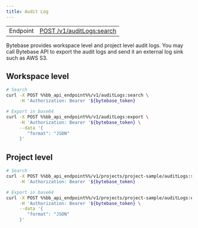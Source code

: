 ```yaml
---
title: Audit Log
---
```


<Card title="Tutorial: Audit Database Activities with Bytebase API" icon="graduation-cap" href="/tutorials/api-audit-log" horizontal />

|                   |                                               |
| ----------------- | --------------------------------------------- |
| Endpoint | [POST /v1/auditLogs:search](/api-reference/auditlogservice/post-v1auditlogs:search) |

Bytebase provides workspace level and project level audit logs. You may call Bytebase API to export
the audit logs and send it an external log sink such as AWS S3.

## Workspace level

```bash
# Search
curl -X POST %%bb_api_endpoint%%/v1/auditLogs:search \
     -H 'Authorization: Bearer '${bytebase_token}
```

```bash
# Export in base64
curl -X POST %%bb_api_endpoint%%/v1/auditLogs:export \
     -H 'Authorization: Bearer '${bytebase_token} \
     --data '{
        "format": "JSON"
     }'
```

## Project level

```bash
# Search
curl -X POST %%bb_api_endpoint%%/v1/projects/project-sample/auditLogs:search \
     -H 'Authorization: Bearer '${bytebase_token}
```

```bash
# Export in base64
curl -X POST %%bb_api_endpoint%%/v1/projects/project-sample/auditLogs:export \
     -H 'Authorization: Bearer '${bytebase_token} \
     --data '{
        "format": "JSON"
     }'
```
